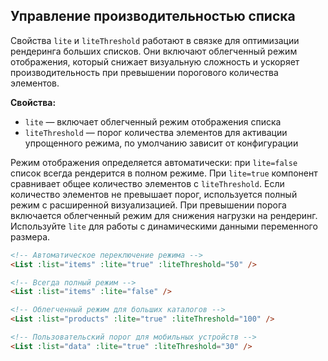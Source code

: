 ## Управление производительностью списка

Свойства `lite` и `liteThreshold` работают в связке для оптимизации рендеринга больших списков. Они включают облегченный режим отображения, который снижает визуальную сложность и ускоряет производительность при превышении порогового количества элементов.

**Свойства:**

- `lite` — включает облегченный режим отображения списка
- `liteThreshold` — порог количества элементов для активации упрощенного режима, по умолчанию зависит от конфигурации

Режим отображения определяется автоматически: при `lite=false` список всегда рендерится в полном режиме. При `lite=true` компонент сравнивает общее количество элементов с `liteThreshold`. Если количество элементов не превышает порог, используется полный режим с расширенной визуализацией. При превышении порога включается облегченный режим для снижения нагрузки на рендеринг. Используйте `lite` для работы с динамическими данными переменного размера.

```html
<!-- Автоматическое переключение режима -->
<List :list="items" :lite="true" :liteThreshold="50" />

<!-- Всегда полный режим -->
<List :list="items" :lite="false" />

<!-- Облегченный режим для больших каталогов -->
<List :list="products" :lite="true" :liteThreshold="100" />

<!-- Пользовательский порог для мобильных устройств -->
<List :list="data" :lite="true" :liteThreshold="30" />
```
